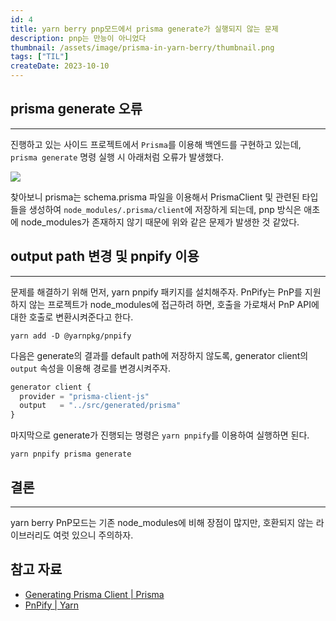 ```yaml
---
id: 4
title: yarn berry pnp모드에서 prisma generate가 실행되지 않는 문제
description: pnp는 만능이 아니었다
thumbnail: /assets/image/prisma-in-yarn-berry/thumbnail.png
tags: ["TIL"]
createDate: 2023-10-10
---
```


## prisma generate 오류

---

진행하고 있는 사이드 프로젝트에서 `Prisma`를 이용해 백엔드를 구현하고 있는데, `prisma generate` 명령 실행 시 아래처럼 오류가 발생했다.

![](/assets/image/prisma-in-yarn-berry/prisma_generate_error.png)

찾아보니 prisma는 schema.prisma 파일을 이용해서 PrismaClient 및 관련된 타입들을 생성하여 `node_modules/.prisma/client`에 저장하게 되는데, pnp 방식은 애초에 node_modules가 존재하지 않기 때문에 위와 같은 문제가 발생한 것 같았다.

## output path 변경 및 pnpify 이용

---

문제를 해결하기 위해 먼저, yarn pnpify 패키지를 설치해주자. PnPify는 PnP를 지원하지 않는 프로젝트가 node_modules에 접근하려 하면, 호출을 가로채서 PnP API에 대한 호출로 변환시켜준다고 한다.

`yarn add -D @yarnpkg/pnpify`

다음은 generate의 결과를 default path에 저장하지 않도록, generator client의 `output` 속성을 이용해 경로를 변경시켜주자.

```javascript
generator client {
  provider = "prisma-client-js"
  output   = "../src/generated/prisma"
}
```

마지막으로 generate가 진행되는 명령은 `yarn pnpify`를 이용하여 실행하면 된다.

`yarn pnpify prisma generate`

## 결론

---

yarn berry PnP모드는 기존 node_modules에 비해 장점이 많지만, 호환되지 않는 라이브러리도 여럿 있으니 주의하자.

## 참고 자료

- [Generating Prisma Client | Prisma](https://www.prisma.io/docs/concepts/components/prisma-client/working-with-prismaclient/generating-prisma-client#generating-prisma-client-in-the-postinstall-hook-of-prismaclient)
- [PnPify | Yarn](https://yarnpkg.com/advanced/pnpify)
